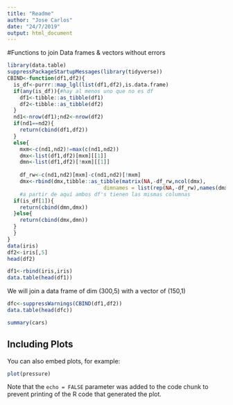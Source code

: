 ```yaml
---
title: "Readme"
author: "Jose Carlos"
date: "24/7/2019"
output: html_document
---
```


#Functions to join Data frames & vectors without errors

```r
library(data.table)
suppressPackageStartupMessages(library(tidyverse))
CBIND<-function(df1,df2){
  is_df<-purrr::map_lgl(list(df1,df2),is.data.frame)
  if(any(is_df)){#hay al menos uno que no es df
    df1<-tibble::as_tibble(df1)
    df2<-tibble::as_tibble(df2)
  }
  nd1<-nrow(df1);nd2<-nrow(df2)
  if(nd1==nd2){
    return(cbind(df1,df2))
  }
  else{
    mxm<-c(nd1,nd2)!=max(c(nd1,nd2))
    dmx<-list(df1,df2)[mxm][[1]]
    dmn<-list(df1,df2)[!mxm][[1]]
    
    df_rw<-c(nd1,nd2)[mxm]-c(nd1,nd2)[!mxm]
    dmx<-rbind(dmx,tibble::as_tibble(matrix(NA,-df_rw,ncol(dmx),
                               dimnames = list(rep(NA,-df_rw),names(dmx)))))
    #a partir de aquí ambos df's tienen las mismas columnas
  if(is_df[1]){
    return(cbind(dmn,dmx))
  }else{
    return(cbind(dmx,dmn))
  }
  }
}
data(iris)
df2<-iris[,5]
head(df2)
```

```r
df1<-rbind(iris,iris)
data.table(head(df1))
```
We will join a data frame of dim (300,5) with a vector of (150,1)

```r
dfc<-suppressWarnings(CBIND(df1,df2))
data.table(head(dfc))
```


```r
summary(cars)
```

## Including Plots

You can also embed plots, for example:

```r
plot(pressure)
```

Note that the `echo = FALSE` parameter was added to the code chunk to prevent printing of the R code that generated the plot.
